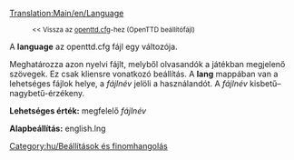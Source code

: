 [[Translation:Main/en/Language]]
:<small><< Vissza az [[Main/hu/Openttd.cfg|openttd.cfg]]-hez (OpenTTD beállítófájl)</small>


A '''language''' az openttd.cfg fájl egy változója.

Meghatározza azon nyelvi fájlt, melyből olvasandók a játékban megjelenő szövegek. Ez csak kliensre vonatkozó beállítás. A '''lang''' mappában van a lehetséges fájlok helye, a ''fájlnév'' jelöli a használandót. A ''fájlnév'' kisbetű–nagybetű-érzékeny.


'''Lehetséges érték:''' megfelelő ''fájlnév''

'''Alapbeállítás:''' english.lng

[[Category:hu/Beállítások és finomhangolás]]